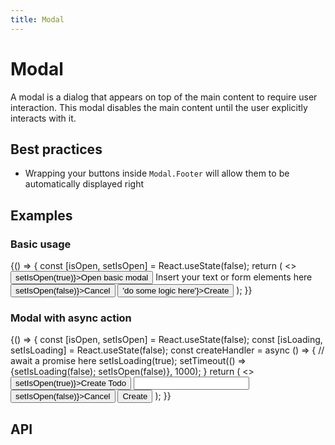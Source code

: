 ```yaml
---
title: Modal
---
```



# Modal

A modal is a dialog that appears on top of the main content to require user interaction. This modal disables the main content until the user explicitly interacts with it.

## Best practices

- Wrapping your buttons inside `Modal.Footer` will allow them to be automatically displayed right

## Examples

### Basic usage

<div>
  {() => {
    const [isOpen, setIsOpen] = React.useState(false);
    return (
      <>
        <Button onClick={() => setIsOpen(true)}>Open basic modal</Button>
        <Modal title="This is the title" isOpen={isOpen}>
          <span>Insert your text or form elements here</span>
          <Modal.Footer>
            <Button type='secondary' onClick={() => setIsOpen(false)}>Cancel</Button>
            <Button onClick={() => 'do some logic here'}>Create</Button>
          </Modal.Footer>
        </Modal>
      </>
    );
  }}
</div>


### Modal with async action

<div>
  {() => {
    const [isOpen, setIsOpen] = React.useState(false);
    const [isLoading, setIsLoading] = React.useState(false);
    const createHandler = async () => {
      // await a promise here
      setIsLoading(true);
      setTimeout(() => {setIsLoading(false); setIsOpen(false)}, 1000);
    }
    return (
      <>
        <Button onClick={() => setIsOpen(true)}>Create Todo</Button>
        <Modal title="Create a Todo" isOpen={isOpen}>
          <Input />
          <Modal.Footer>
            <Button type='secondary' onClick={() => setIsOpen(false)}>Cancel</Button>
            <Button onClick={createHandler} isLoading={isLoading}>Create</Button>
          </Modal.Footer>
        </Modal>
      </>
    );
  }}
</div>


## API

